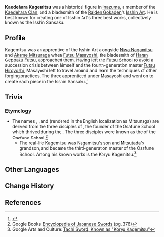 {{Character Infobox
|type             = Historical
|region           = Inazuma
|affiliation      = Kaedehara Clan
|affiliation2     = Isshin Art
|ancestry         = Kaedehara Clan
}}
'''Kaedehara Kagemitsu''' was a historical figure in [[Inazuma]], a member of the [[Kaedehara Clan]], and a bladesmith of the [[Raiden Gokaden]]'s [[Isshin Art]]. He is best known for creating one of Isshin Art's three best works, collectively known as the Isshin Sansaku.

==Profile==
Kagemitsu was an apprentice of the Isshin Art alongside [[Niwa Nagamitsu]] and [[Akame Mitsunaga]] when [[Futsu Masayoshi]], the bladesmith of [[Haran Geppaku Futsu]], approached them. Having left the [[Futsu School]] to avoid a succession crisis between himself and the fourth-generation master [[Futsu Hiroyoshi]], Masayoshi left to travel around and learn the techniques of other forging practices. The three apprenticed under Masayoshi and went on to create each piece in the Isshin Sansaku.<ref>{{Ref/Weapon|Haran Geppaku Futsu|Lore}}</ref><!--
===Personality===
===Appearance===

==Story==
-->
==Trivia==
===Etymology===
* The names {{lang|''Kagemitsu''|ja=景光}}, {{lang|''Nagamitsu''|ja=長光}}, and {{lang|''Sanenaga''|ja=実長}} (rendered in the English localization as Mitsunaga) are derived from the three disciples of {{lang|Mitsutada|ja=光忠}}, the founder of the Osafune School which thrived during the {{w|Kamakura period}}. The three disciples were known as the {{lang|"Three Great Masters"|ja=三作|ja_rm=sansaku}} of the Osafune School.<ref>Google Books: [https://www.google.com/books/edition/Encyclopedia_of_Japanese_Swords_Paperbac/ew-QBwAAQBAJ?hl=en&gbpv=1&dq=%E4%B8%89%E4%BD%9C+sansaku&pg=PA376&printsec=frontcover Encyclopedia of Japanese Swords]  (pg. 376)</ref>
** The real-life Kagemitsu was Nagamitsu's son and Mitsutada's grandson, and became the third-generation master of the Osafune School. Among his known works is the Koryu Kagemitsu.<ref>Google Arts and Culture: [https://artsandculture.google.com/asset/tachi-sword-known-as-koryu-kagemitsu-kagemitsu/3QFg60PEbEN8ig?hl=en Tachi Sword, Known as "Koryu Kagemitsu"]</ref>

==Other Languages==
{{Other Languages|default_hidden = 1
|en      = Kaedehara Kagemitsu
|zhs     = 枫原景光
|zhs_rm  = Fēngyuán Jǐngguāng
|zht     = 楓原景光
|zht_rm  = Fēngyuán Jǐngguāng
|ja      = 楓原景光
|ja_rm   = Kaedehara Kagemitsu
|ko      = 카에데하라 카게미츠
|ko_rm   = Kaedehara Kagemicheu
|es      = Kaedehara Kagemitsu
|fr      = Kaedehara Kagemitsu
|ru      = Каэдэхара Кагэмицу
|th      = Kaedehara Kagemitsu
|vi      = Kaedehara Kagemitsu
|de      = Kaedehara Kagemitsu
|id      = Kaedehara Kagemitsu
|pt      = Kaedehara Kagemitsu
}}

==Change History==
{{Change History|2.6}}

==References==
{{Reflist}}
